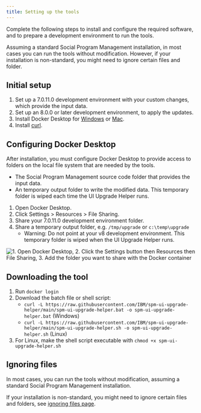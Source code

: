 ```yaml
---
title: Setting up the tools
---
```


Complete the following steps to install and configure the required software, and to prepare a development environment to run the tools. 

Assuming a standard Social Program Management installation, in most cases you can run the tools without modification. However, if your installation is non-standard, you might need to ignore certain files and folder.

## Initial setup

1. Set up a 7.0.11.0 development environment with your custom changes, which provide the input data.
2. Set up an 8.0.0 or later development environment, to apply the updates.
3. Install Docker Desktop for [Windows](https://docs.docker.com/docker-for-windows/install/) or [Mac](https://docs.docker.com/docker-for-mac/install/).
4. Install [curl](https://curl.se/download.html).

## Configuring Docker Desktop

After installation, you must configure Docker Desktop to provide access to folders on the local file system that are needed by the tools. 

- The Social Program Management source code folder that provides the input data. 
- An temporary output folder to write the modified data. This temporary folder is wiped each time the UI Upgrade Helper runs.



1. Open Docker Desktop.
2. Click Settings > Resources > File Sharing.
3. Share your 7.0.11.0 development environment folder.
4. Share a temporary output folder, e.g. `/tmp/upgrade` or `c:\temp\upgrade`
    - Warning: Do not point at your v8 development environment. This temporary folder is wiped when the UI Upgrade Helper runs.

![1. Open Docker Desktop, 2. Click the Settings button then Resources then File Sharing, 3. Add the folder you want to share with the Docker container](../../images/docker-volume-sharing.png "Docker volume sharing screenshot")

## Downloading the tool

1. Run `docker login`
2. Download the batch file or shell script:
    - `curl -L https://raw.githubusercontent.com/IBM/spm-ui-upgrade-helper/main/spm-ui-upgrade-helper.bat -o spm-ui-upgrade-helper.bat` (Windows)
    - `curl -L https://raw.githubusercontent.com/IBM/spm-ui-upgrade-helper/main/spm-ui-upgrade-helper.sh -o spm-ui-upgrade-helper.sh` (Linux)
3. For Linux, make the shell script executable with `chmod +x spm-ui-upgrade-helper.sh`


## Ignoring files

In most cases, you can run the tools without modification, assuming a standard Social Program Management installation.

If your installation is non-standard, you might need to ignore certain files and folders, see [ignoring files page](customer_ignores).
